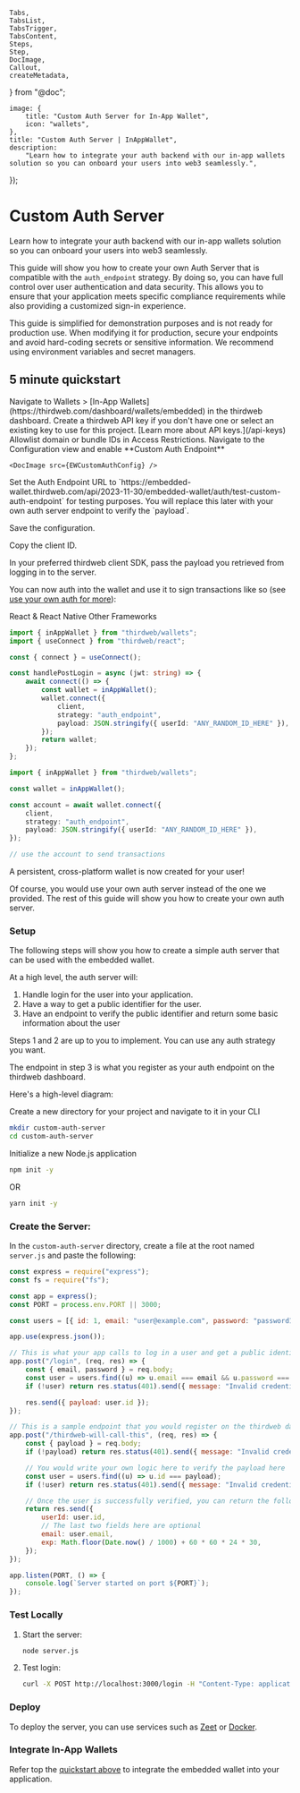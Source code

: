 	Tabs,
	TabsList,
	TabsTrigger,
	TabsContent,
	Steps,
	Step,
	DocImage,
	Callout,
	createMetadata,
} from "@doc";

	image: {
		title: "Custom Auth Server for In-App Wallet",
		icon: "wallets",
	},
	title: "Custom Auth Server | InAppWallet",
	description:
		"Learn how to integrate your auth backend with our in-app wallets solution so you can onboard your users into web3 seamlessly.",
});

# Custom Auth Server

Learn how to integrate your auth backend with our in-app wallets solution so you can onboard your users into web3 seamlessly.

This guide will show you how to create your own Auth Server that is compatible with the `auth_endpoint` strategy. By doing so, you can have full control over user authentication and data security. This allows you to ensure that your application meets specific compliance requirements while also providing a customized sign-in experience.

<Callout variant="warning" title="Security">
	This guide is simplified for demonstration purposes and is not ready for
	production use. When modifying it for production, secure your endpoints and
	avoid hard-coding secrets or sensitive information. We recommend using
	environment variables and secret managers.
</Callout>

## 5 minute quickstart

<Steps>

<Step title="Step 1">
	Navigate to Wallets > [In-App
	Wallets](https://thirdweb.com/dashboard/wallets/embedded) in the thirdweb
	dashboard.
</Step>

<Step title="Step 2">
	Create a thirdweb API key if you don't have one or select an existing key to
	use for this project. [Learn more about API
	keys.](/api-keys)

<DocImage src={EWCreateKey} />

</Step>

<Step title="Step 3">
	Allowlist domain or bundle IDs in Access Restrictions.
</Step>

<Step title="Step 4">
	Navigate to the Configuration view and enable **Custom Auth Endpoint**

    <DocImage src={EWCustomAuthConfig} />

</Step>

<Step title="Step 5">
	Set the Auth Endpoint URL to
	`https://embedded-wallet.thirdweb.com/api/2023-11-30/embedded-wallet/auth/test-custom-auth-endpoint`
	for testing purposes. You will replace this later with your own auth server
	endpoint to verify the `payload`.
</Step>

<Step title="Step 6">Save the configuration.</Step>

<Step title="Step 7">Copy the client ID.</Step>

<Step title="Step 8">
	In your preferred thirdweb client SDK, pass the payload you retrieved from
	logging in to the server.
</Step>

</Steps>

You can now auth into the wallet and use it to sign transactions like so (see [use your own auth for more](/in-app-wallet/custom-auth)):

<Tabs defaultValue="react">
<TabsList>
	<TabsTrigger value="react">React & React Native</TabsTrigger>
	<TabsTrigger value="typescript">Other Frameworks</TabsTrigger>
</TabsList>

<TabsContent value="react">

```typescript
import { inAppWallet } from "thirdweb/wallets";
import { useConnect } from "thirdweb/react";

const { connect } = useConnect();

const handlePostLogin = async (jwt: string) => {
	await connect(() => {
		const wallet = inAppWallet();
		wallet.connect({
			client,
			strategy: "auth_endpoint",
			payload: JSON.stringify({ userId: "ANY_RANDOM_ID_HERE" }),
		});
		return wallet;
	});
};
```

</TabsContent>

<TabsContent value="typescript">

```typescript
import { inAppWallet } from "thirdweb/wallets";

const wallet = inAppWallet();

const account = await wallet.connect({
	client,
	strategy: "auth_endpoint",
	payload: JSON.stringify({ userId: "ANY_RANDOM_ID_HERE" }),
});

// use the account to send transactions
```

</TabsContent>
</Tabs>

A persistent, cross-platform wallet is now created for your user!

Of course, you would use your own auth server instead of the one we provided. The rest of this guide will show you how to create your own auth server.

### Setup

The following steps will show you how to create a simple auth server that can be used with the embedded wallet.

At a high level, the auth server will:

1. Handle login for the user into your application.
2. Have a way to get a public identifier for the user.
3. Have an endpoint to verify the public identifier and return some basic information about the user

Steps 1 and 2 are up to you to implement. You can use any auth strategy you want.

The endpoint in step 3 is what you register as your auth endpoint on the thirdweb dashboard.

Here's a high-level diagram:

<DocImage src={EWCustomAuthFlow} />

<Steps>

<Step title="Step 1">

Create a new directory for your project and navigate to it in your CLI

```bash
mkdir custom-auth-server
cd custom-auth-server
```

</Step>

<Step title="Step 2">

Initialize a new Node.js application

```bash
npm init -y
```

OR

```bash
yarn init -y
```

</Step>

</Steps>

### **Create the Server:**

In the `custom-auth-server` directory, create a file at the root named `server.js` and paste the following:

```jsx
const express = require("express");
const fs = require("fs");

const app = express();
const PORT = process.env.PORT || 3000;

const users = [{ id: 1, email: "user@example.com", password: "password123" }];

app.use(express.json());

// This is what your app calls to log in a user and get a public identifier for the user (otherwise known as the payload)
app.post("/login", (req, res) => {
	const { email, password } = req.body;
	const user = users.find((u) => u.email === email && u.password === password);
	if (!user) return res.status(401).send({ message: "Invalid credentials" });

	res.send({ payload: user.id });
});

// This is a sample endpoint that you would register on the thirdweb dashboard for us to verify the payload
app.post("/thirdweb-will-call-this", (req, res) => {
	const { payload } = req.body;
	if (!payload) return res.status(401).send({ message: "Invalid credentials" });

	// You would write your own logic here to verify the payload here
	const user = users.find((u) => u.id === payload);
	if (!user) return res.status(401).send({ message: "Invalid credentials" });

	// Once the user is successfully verified, you can return the following field
	return res.send({
		userId: user.id,
		// The last two fields here are optional
		email: user.email,
		exp: Math.floor(Date.now() / 1000) + 60 * 60 * 24 * 30,
	});
});

app.listen(PORT, () => {
	console.log(`Server started on port ${PORT}`);
});
```

### **Test Locally**

1. Start the server:

   ```bash
   node server.js
   ```

2. Test login:

   ```bash
   curl -X POST http://localhost:3000/login -H "Content-Type: application/json" -d '{"email": "user@example.com", "password": "password123"}'
   ```

### **Deploy**

To deploy the server, you can use services such as [Zeet](https://zeet.co/) or [Docker](https://www.docker.com/).

### **Integrate In-App Wallets**

Refer top the [quickstart above](#5-minute-quickstart) to integrate the embedded wallet into your application.
